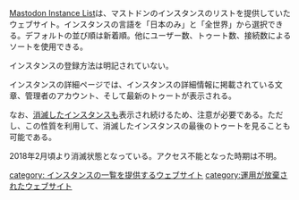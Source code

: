 {{Infobox software
| Name = Mastodon Instance List
<!--| Image = -->
| Developer = 不明
| Platform = ウェブ
| Launch = 不明
| Web = http://mastodon-instance.com/
}}[http://mastodon-instance.com/ Mastodon Instance List]は、マストドンのインスタンスのリストを提供していたウェブサイト。インスタンスの言語を「日本のみ」と「全世界」から選択できる。デフォルトの並び順は新着順。他にユーザー数、トゥート数、接続数によるソートを使用できる。

インスタンスの登録方法は明記されていない。

インスタンスの詳細ページでは、インスタンスの詳細情報に掲載されている文章、管理者のアカウント、そして最新のトゥートが表示される。

なお、[[:category:消滅したインスタンス|消滅したインスタンス]]も表示され続けるため、注意が必要である。ただし、この性質を利用して、消滅したインスタンスの最後のトゥートを見ることも可能である。

2018年2月頃より消滅状態となっている。アクセス不能となった時期は不明。

[[category: インスタンスの一覧を提供するウェブサイト]]
[[category:運用が放棄されたウェブサイト]]
{{DEFAULTSORT:instancelist}}